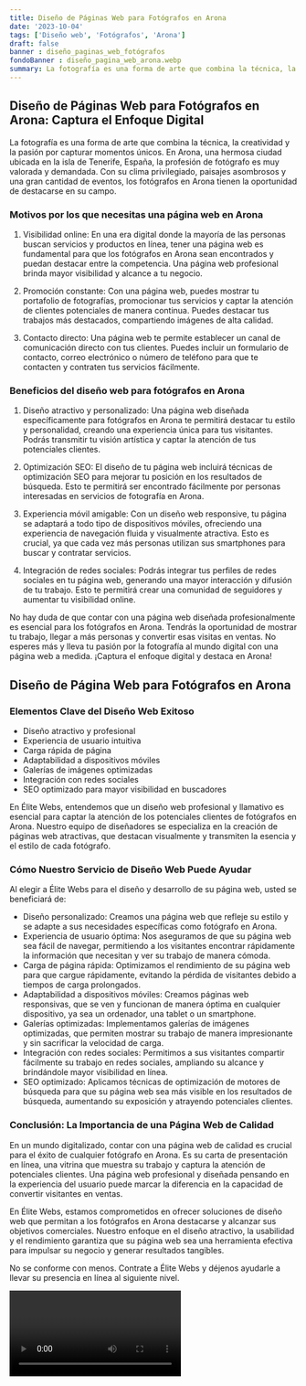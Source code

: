 ```yaml
---
title: Diseño de Páginas Web para Fotógrafos en Arona
date: '2023-10-04'
tags: ['Diseño web', 'Fotógrafos', 'Arona']
draft: false
banner : diseño_paginas_web_fotógrafos
fondoBanner : diseño_pagina_web_arona.webp
summary: La fotografía es una forma de arte que combina la técnica, la creatividad y la pasión por capturar momentos únicos. En Arona, una hermosa ciudad ubicada en la isla de Tenerife, España, la profesión de fotógrafo es muy valorada y demandada. Con su clima privilegiado, paisajes asombrosos y una gran cantidad de eventos, los fotógrafos en Arona tienen la oportunidad de destacarse en su campo.
---
```


## Diseño de Páginas Web para Fotógrafos en Arona: Captura el Enfoque Digital

La fotografía es una forma de arte que combina la técnica, la creatividad y la pasión por capturar momentos únicos. En Arona, una hermosa ciudad ubicada en la isla de Tenerife, España, la profesión de fotógrafo es muy valorada y demandada. Con su clima privilegiado, paisajes asombrosos y una gran cantidad de eventos, los fotógrafos en Arona tienen la oportunidad de destacarse en su campo.

### Motivos por los que necesitas una página web en Arona

1. Visibilidad online: En una era digital donde la mayoría de las personas buscan servicios y productos en línea, tener una página web es fundamental para que los fotógrafos en Arona sean encontrados y puedan destacar entre la competencia. Una página web profesional brinda mayor visibilidad y alcance a tu negocio.

2. Promoción constante: Con una página web, puedes mostrar tu portafolio de fotografías, promocionar tus servicios y captar la atención de clientes potenciales de manera continua. Puedes destacar tus trabajos más destacados, compartiendo imágenes de alta calidad.

3. Contacto directo: Una página web te permite establecer un canal de comunicación directo con tus clientes. Puedes incluir un formulario de contacto, correo electrónico o número de teléfono para que te contacten y contraten tus servicios fácilmente.

### Beneficios del diseño web para fotógrafos en Arona

1. Diseño atractivo y personalizado: Una página web diseñada específicamente para fotógrafos en Arona te permitirá destacar tu estilo y personalidad, creando una experiencia única para tus visitantes. Podrás transmitir tu visión artística y captar la atención de tus potenciales clientes.

2. Optimización SEO: El diseño de tu página web incluirá técnicas de optimización SEO para mejorar tu posición en los resultados de búsqueda. Esto te permitirá ser encontrado fácilmente por personas interesadas en servicios de fotografía en Arona.

3. Experiencia móvil amigable: Con un diseño web responsive, tu página se adaptará a todo tipo de dispositivos móviles, ofreciendo una experiencia de navegación fluida y visualmente atractiva. Esto es crucial, ya que cada vez más personas utilizan sus smartphones para buscar y contratar servicios.

4. Integración de redes sociales: Podrás integrar tus perfiles de redes sociales en tu página web, generando una mayor interacción y difusión de tu trabajo. Esto te permitirá crear una comunidad de seguidores y aumentar tu visibilidad online.

No hay duda de que contar con una página web diseñada profesionalmente es esencial para los fotógrafos en Arona. Tendrás la oportunidad de mostrar tu trabajo, llegar a más personas y convertir esas visitas en ventas. No esperes más y lleva tu pasión por la fotografía al mundo digital con una página web a medida. ¡Captura el enfoque digital y destaca en Arona!

<GifSeo />

<Cta />

## Diseño de Página Web para Fotógrafos en Arona
### Elementos Clave del Diseño Web Exitoso

- Diseño atractivo y profesional
- Experiencia de usuario intuitiva
- Carga rápida de página
- Adaptabilidad a dispositivos móviles
- Galerías de imágenes optimizadas
- Integración con redes sociales
- SEO optimizado para mayor visibilidad en buscadores

En Élite Webs, entendemos que un diseño web profesional y llamativo es esencial para captar la atención de los potenciales clientes de fotógrafos en Arona. Nuestro equipo de diseñadores se especializa en la creación de páginas web atractivas, que destacan visualmente y transmiten la esencia y el estilo de cada fotógrafo.

### Cómo Nuestro Servicio de Diseño Web Puede Ayudar

Al elegir a Élite Webs para el diseño y desarrollo de su página web, usted se beneficiará de:

- Diseño personalizado: Creamos una página web que refleje su estilo y se adapte a sus necesidades específicas como fotógrafo en Arona.
- Experiencia de usuario óptima: Nos aseguramos de que su página web sea fácil de navegar, permitiendo a los visitantes encontrar rápidamente la información que necesitan y ver su trabajo de manera cómoda.
- Carga de página rápida: Optimizamos el rendimiento de su página web para que cargue rápidamente, evitando la pérdida de visitantes debido a tiempos de carga prolongados.
- Adaptabilidad a dispositivos móviles: Creamos páginas web responsivas, que se ven y funcionan de manera óptima en cualquier dispositivo, ya sea un ordenador, una tablet o un smartphone.
- Galerías optimizadas: Implementamos galerías de imágenes optimizadas, que permiten mostrar su trabajo de manera impresionante y sin sacrificar la velocidad de carga.
- Integración con redes sociales: Permitimos a sus visitantes compartir fácilmente su trabajo en redes sociales, ampliando su alcance y brindándole mayor visibilidad en línea.
- SEO optimizado: Aplicamos técnicas de optimización de motores de búsqueda para que su página web sea más visible en los resultados de búsqueda, aumentando su exposición y atrayendo potenciales clientes.

### Conclusión: La Importancia de una Página Web de Calidad

En un mundo digitalizado, contar con una página web de calidad es crucial para el éxito de cualquier fotógrafo en Arona. Es su carta de presentación en línea, una vitrina que muestra su trabajo y captura la atención de potenciales clientes. Una página web profesional y diseñada pensando en la experiencia del usuario puede marcar la diferencia en la capacidad de convertir visitantes en ventas.

En Élite Webs, estamos comprometidos en ofrecer soluciones de diseño web que permitan a los fotógrafos en Arona destacarse y alcanzar sus objetivos comerciales. Nuestro enfoque en el diseño atractivo, la usabilidad y el rendimiento garantiza que su página web sea una herramienta efectiva para impulsar su negocio y generar resultados tangibles.

No se conforme con menos. Contrate a Élite Webs y déjenos ayudarle a llevar su presencia en línea al siguiente nivel.

<Video />

<CtaBot job='Fotógrafos' city='Arona'/>

<Gmaps query='Arona+españa+maps' />